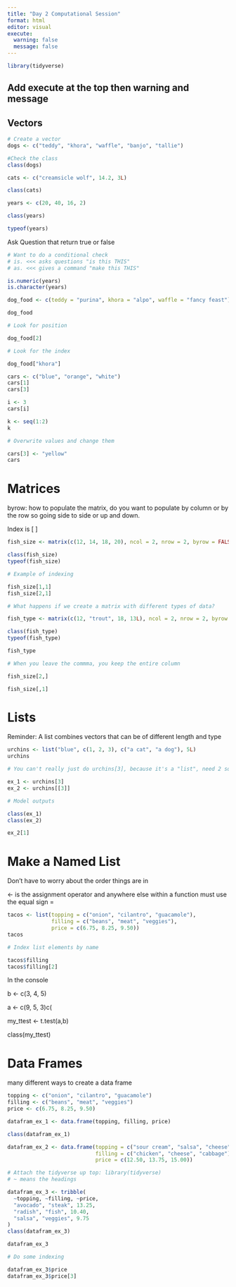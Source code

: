 ```yaml
---
title: "Day 2 Computational Session"
format: html
editor: visual
execute: 
  warning: false
  message: false
---
```


```r
library(tidyverse)
```

## Add execute at the top then warning and message

## Vectors

```r
# Create a vector
dogs <- c("teddy", "khora", "waffle", "banjo", "tallie")

#Check the class
class(dogs)
```

```r
cats <- c("creamsicle wolf", 14.2, 3L)

class(cats)
```

```r
years <- c(20, 40, 16, 2)

class(years)

typeof(years)
```

Ask Question that return true or false

```r
# Want to do a conditional check
# is. <<< asks questions "is this THIS"
# as. <<< gives a command "make this THIS"

is.numeric(years)
is.character(years)

```

```r
dog_food <- c(teddy = "purina", khora = "alpo", waffle = "fancy feast")

dog_food

# Look for position

dog_food[2]

# Look for the index 

dog_food["khora"]
```

```r
cars <- c("blue", "orange", "white")
cars[1]
cars[3]

i <- 3
cars[i]

k <- seq(1:2)
k
```

```r

# Overwrite values and change them

cars[3] <- "yellow"
cars
```

# Matrices

byrow: how to populate the matrix, do you want to populate by column or by the row so going side to side or up and down.

Index is \[ \]

```r
fish_size <- matrix(c(12, 14, 18, 20), ncol = 2, nrow = 2, byrow = FALSE)

class(fish_size)
typeof(fish_size)

# Example of indexing

fish_size[1,1]
fish_size[2,1]

# What happens if we create a matrix with different types of data?

fish_type <- matrix(c(12, "trout", 18, 13L), ncol = 2, nrow = 2, byrow = FALSE)

class(fish_type)
typeof(fish_type)

fish_type

# When you leave the commma, you keep the entire column

fish_size[2,]

fish_size[,1]
```

# Lists

Reminder: A list combines vectors that can be of different length and type

```r
urchins <- list("blue", c(1, 2, 3), c("a cat", "a dog"), 5L)
urchins

# You can't really just do urchins[3], because it's a "list", need 2 square brackets for "character"

ex_1 <- urchins[3]
ex_2 <- urchins[[3]]

# Model outputs

class(ex_1)
class(ex_2)

ex_2[1]
```

# Make a Named List

Don't have to worry about the order things are in

\<- is the assignment operator and anywhere else within a function must use the equal sign =

```r
tacos <- list(topping = c("onion", "cilantro", "guacamole"), 
              filling = c("beans", "meat", "veggies"),
              price = c(6.75, 8.25, 9.50))
tacos

# Index list elements by name

tacos$filling
tacos$filling[2]

```

In the console

b \<- c(3, 4, 5)

a \<- c(9, 5, 3)c(

my_ttest \<- t.test(a,b)

class(my_ttest)

# Data Frames

many different ways to create a data frame

```r

topping <- c("onion", "cilantro", "guacamole")
filling <- c("beans", "meat", "veggies")
price <- c(6.75, 8.25, 9.50)

datafram_ex_1 <- data.frame(topping, filling, price)

class(datafram_ex_1)

datafram_ex_2 <- data.frame(topping = c("sour cream", "salsa", "cheese"),
                            filling = c("chicken", "cheese", "cabbage"),
                            price = c(12.50, 13.75, 15.00))

# Attach the tidyverse up top: library(tidyverse)
# ~ means the headings 

datafram_ex_3 <- tribble(
  ~topping, ~filling, ~price, 
  "avocado", "steak", 13.25, 
  "radish", "fish", 10.40,
  "salsa", "veggies", 9.75
)
class(datafram_ex_3)

datafram_ex_3

# Do some indexing

datafram_ex_3$price
datafram_ex_3$price[3]
```
